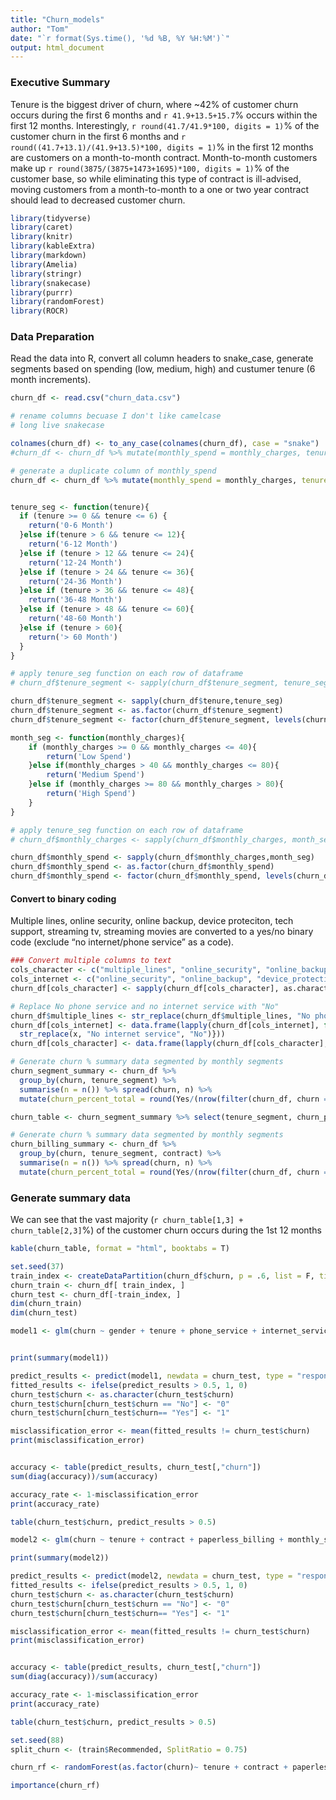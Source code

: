 ---
title: "Churn_models"
author: "Tom"
date: "`r format(Sys.time(), '%d %B, %Y %H:%M')`"
output: html_document
---

### Executive Summary

Tenure is the biggest driver of churn, where ~42% of customer churn occurs during the first 6 months and `r 41.9+13.5+15.7`% occurs within the first 12 months. Interestingly, `r round(41.7/41.9*100, digits = 1)`% of the customer churn in the first 6 months and `r round((41.7+13.1)/(41.9+13.5)*100, digits = 1)`% in the first 12 months are customers on a month-to-month contract. Month-to-month customers make up `r round(3875/(3875+1473+1695)*100, digits = 1)`% of the customer base, so while eliminating this type of contract is ill-advised, moving customers from a month-to-month to a one or two year contract should lead to decreased customer churn.

```{r, message=FALSE, warning=FALSE, echo = F}
library(tidyverse)
library(caret)
library(knitr)
library(kableExtra)
library(markdown)
library(Amelia)
library(stringr)
library(snakecase)
library(purrr)
library(randomForest)
library(ROCR)
```

### Data Preparation

Read the data into R, convert all column headers to snake_case, generate segments based on spending (low, medium, high) and custumer tenure (6 month increments).

```{r, echo = F}
churn_df <- read.csv("churn_data.csv")

# rename columns becuase I don't like camelcase
# long live snakecase

colnames(churn_df) <- to_any_case(colnames(churn_df), case = "snake")
#churn_df <- churn_df %>% mutate(monthly_spend = monthly_charges, tenure_length = tenure)

# generate a duplicate column of monthly_spend
churn_df <- churn_df %>% mutate(monthly_spend = monthly_charges, tenure_segment = tenure)


tenure_seg <- function(tenure){
  if (tenure >= 0 && tenure <= 6) {
    return('0-6 Month')
  }else if(tenure > 6 && tenure <= 12){
    return('6-12 Month')
  }else if (tenure > 12 && tenure <= 24){
    return('12-24 Month')
  }else if (tenure > 24 && tenure <= 36){
    return('24-36 Month')
  }else if (tenure > 36 && tenure <= 48){
    return('36-48 Month')
  }else if (tenure > 48 && tenure <= 60){
    return('48-60 Month')
  }else if (tenure > 60){
    return('> 60 Month')
  }
}

# apply tenure_seg function on each row of dataframe
# churn_df$tenure_segment <- sapply(churn_df$tenure_segment, tenure_seg)

churn_df$tenure_segment <- sapply(churn_df$tenure,tenure_seg)
churn_df$tenure_segment <- as.factor(churn_df$tenure_segment)
churn_df$tenure_segment <- factor(churn_df$tenure_segment, levels(churn_df$tenure_segment)[c(2, 7, 3:6, 1)])

month_seg <- function(monthly_charges){
    if (monthly_charges >= 0 && monthly_charges <= 40){
        return('Low Spend')
    }else if(monthly_charges > 40 && monthly_charges <= 80){
        return('Medium Spend')
    }else if (monthly_charges >= 80 && monthly_charges > 80){
        return('High Spend')
    }
}

# apply tenure_seg function on each row of dataframe
# churn_df$monthly_charges <- sapply(churn_df$monthly_charges, month_seg)

churn_df$monthly_spend <- sapply(churn_df$monthly_charges,month_seg)
churn_df$monthly_spend <- as.factor(churn_df$monthly_spend)
churn_df$monthly_spend <- factor(churn_df$monthly_spend, levels(churn_df$monthly_spend)[c(2, 3, 1)])
```

#### Convert to binary coding
  Multiple lines, online security, online backup, device proteciton, tech support, streaming tv, streaming movies are converted to a yes/no binary code (exclude "no internet/phone service" as a code).

```{r, echo = F}
### Convert multiple columns to text
cols_character <- c("multiple_lines", "online_security", "online_backup", "device_protection", "tech_support", "streaming_tv", "streaming_movies")
cols_internet <- c("online_security", "online_backup", "device_protection", "tech_support", "streaming_tv", "streaming_movies")
churn_df[cols_character] <- sapply(churn_df[cols_character], as.character)

# Replace No phone service and no internet service with "No"
churn_df$multiple_lines <- str_replace(churn_df$multiple_lines, "No phone service", "No")
churn_df[cols_internet] <- data.frame(lapply(churn_df[cols_internet], function(x) {
  str_replace(x, "No internet service", "No")}))
churn_df[cols_character] <- data.frame(lapply(churn_df[cols_character], as.factor))
```

```{r, echo = F}
# Generate churn % summary data segmented by monthly segments
churn_segment_summary <- churn_df %>% 
  group_by(churn, tenure_segment) %>% 
  summarise(n = n()) %>% spread(churn, n) %>% 
  mutate(churn_percent_total = round(Yes/(nrow(filter(churn_df, churn == "Yes")))*100, digits = 1), churn_percent_segment = round(Yes/(Yes + No)*100, digits = 1))

churn_table <- churn_segment_summary %>% select(tenure_segment, churn_percent_segment, churn_percent_total) %>% rename(`Tenure Segment` = tenure_segment, `% Churn by Segment` = churn_percent_segment, `% Churn by Total Churn` = churn_percent_total)

```
```{r, echo = F}
# Generate churn % summary data segmented by monthly segments
churn_billing_summary <- churn_df %>% 
  group_by(churn, tenure_segment, contract) %>% 
  summarise(n = n()) %>% spread(churn, n) %>% 
  mutate(churn_percent_total = round(Yes/(nrow(filter(churn_df, churn == "Yes")))*100, digits = 1), churn_percent_segment = round(Yes/(Yes + No)*100, digits = 1))

```

### Generate summary data
We can see that the vast majority (`r churn_table[1,3] + churn_table[2,3]`%) of the customer churn occurs during the 1st 12 months

```{r, echo = F}
kable(churn_table, format = "html", booktabs = T)
```

```{r, echo = F}
set.seed(37)
train_index <- createDataPartition(churn_df$churn, p = .6, list = F, times = 1)
churn_train <- churn_df[ train_index, ]
churn_test <- churn_df[-train_index, ]
dim(churn_train)
dim(churn_test)
```

```{r, echo = F}
model1 <- glm(churn ~ gender + tenure + phone_service + internet_service + contract + paperless_billing + monthly_spend, family = binomial("logit"), data = churn_train)


print(summary(model1))

predict_results <- predict(model1, newdata = churn_test, type = "response")
fitted_results <- ifelse(predict_results > 0.5, 1, 0)
churn_test$churn <- as.character(churn_test$churn)
churn_test$churn[churn_test$churn == "No"] <- "0"
churn_test$churn[churn_test$churn== "Yes"] <- "1"

misclassification_error <- mean(fitted_results != churn_test$churn)
print(misclassification_error)


accuracy <- table(predict_results, churn_test[,"churn"])
sum(diag(accuracy))/sum(accuracy)

accuracy_rate <- 1-misclassification_error
print(accuracy_rate)

```


```{r, echo = F}
table(churn_test$churn, predict_results > 0.5)
```

```{r}
model2 <- glm(churn ~ tenure + contract + paperless_billing + monthly_spend, family = binomial("logit"), data = churn_train)

print(summary(model2))

predict_results <- predict(model2, newdata = churn_test, type = "response")
fitted_results <- ifelse(predict_results > 0.5, 1, 0)
churn_test$churn <- as.character(churn_test$churn)
churn_test$churn[churn_test$churn == "No"] <- "0"
churn_test$churn[churn_test$churn== "Yes"] <- "1"

misclassification_error <- mean(fitted_results != churn_test$churn)
print(misclassification_error)


accuracy <- table(predict_results, churn_test[,"churn"])
sum(diag(accuracy))/sum(accuracy)

accuracy_rate <- 1-misclassification_error
print(accuracy_rate)
```

```{r, echo = F}
table(churn_test$churn, predict_results > 0.5)
```
```{r}
set.seed(88)
split_churn <- (train$Recommended, SplitRatio = 0.75)

```

```{r}
churn_rf <- randomForest(as.factor(churn)~ tenure + contract + paperless_billing + monthly_spend, data = churn_train, ntree = 5000, importance = T)

importance(churn_rf)
```


